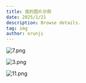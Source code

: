 ```yaml
---
title: 我的图片示例
date: 2025/1/21
description: Browse details.
tag: img
author: orunji
---
```


![7.png](https://87c80b6.webp.li/i/2025/01/21/wkdev-oo.png)

![3.png](https://87c80b6.webp.li/i/2025/01/21/wkdf5-zu.png)

![11.png](https://87c80b6.webp.li/i/2025/01/21/wkdf7-rx.png)
